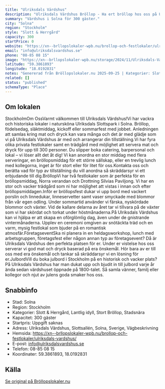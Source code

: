 ```yaml
---
title: "Ulriksdals Värdshus"
description: "Ulriksdals Värdshus Bröllop - Ha ert bröllop hos oss på Ulriksdals Värdshus. Se vår fina Bröllopslokal. Skicka gärna en förfrågan så hjälper vi Er!"
summary: "Värdshus i Solna för 300 gäster."
city: "Solna"
region: "Stockholm"
style: "Slott & Herrgård"
capacity: 300
startPrice: 0
website: "https://xn--brllopslokaler-wpb.nu/brollop-och-festlokaler/ulriksdals-vardshus/"
email: "info@ulriksdalsvardshus.se"
phone: "08-85 08 15"
image: "https://xn--brllopslokaler-wpb.nu/storage/2024/11/Ulriksdals-Vardshus-brollopslokal-solna-brollop-stockholm-visn.webp"
latitude: "59.3861893"
longitude: "18.0192831"
notes: "Genererad från Bröllopslokaler.nu 2025-09-25 | Kategorier: Slott & Herrgård, Lantlig idyll, Stort Bröllop, Stadsnära"
related: []
status: "published"
schemaType: "Place"
---
```


## Om lokalen

StockholmOm OssVarmt välkommen till Ulriksdals Värdshus!Vi har vackra och historiska lokaler i natursköna Ulriksdals Slottspark i Solna. Bröllop, födelsedag, släktmiddag, kickoff eller sommarfest med jobbet. Anledningen att samlas kring mat och dryck kan vara många och det är med glädje som vi på Ulriksdals Värdshus är med och arrangerar din tillställning.Vi har fyra olika privata festlokaler samt en trädgård med möjlighet att servera mat och dryck för upp till 300 personer. Du slipper boka catering, barpersonal och lokal – vi löser allt det åt dig! Vi kan anordna en stor middag med flera serveringar, en bröllopsmiddag för ett större sällskap, eller en trevlig lunch med kollegorna, inget är för stort eller för litet för oss.Kontakta oss och berätta vad för typ av tillställning du vill anordna så skräddarsyr vi ett erbjudande till dig.BröllopVi har två festlokaler som är perfekta för en bröllopsmiddag, Norra verandan och Drottning Silvias Paviljong. Vi har en stor och vacker trädgård som ni har möjlighet att vistas i innan och efter bröllopsmiddagen.Inför er bröllopsfest dukar vi upp bord med vackert porslin och linnedukar, linneservetter samt vaser smyckade med blommor från vår egen odling. Under sommartid använder vi färska, nyskördade blommor och växter. Vid de kallare delarna av året tar vi tillvara på de växter som vi har skördat och torkat under höstmånaderna.På Ulriksdals Värdshus kan vi hjälpa er att skapa en oförglömlig dag, även under de gnistrande vintermånaderna. Upplev en ceremoni omgiven av snötäckta träd och en varm, mysig festlokal som bjuder på en romantisk atmosfär.FöretagseventSka ni planera in en heldagsworkshop, lunch med arbetsgruppen, företagsfest eller någon annan typ av företagsevent? Då är Ulriksdals Värdshus den perfekta platsen för er. Under er vistelse hos oss serverar vi god mat och dryck baserad på era önskemål. Hör bara av er till oss med era önskemål och tankar så skräddarsyr vi en lösning för er.JulbordVill du boka julbord i Stockholm på en historisk och vacker plats? På Ulriksdals Värdshus har man dukat upp och bjudit in till julbord varje år ända sedan värdshuset öppnade på 1800-talet. Så samla vänner, familj eller kollegor och njut av julens goda smaker hos oss.

## Snabbinfo

- Stad: Solna
- Region: Stockholm
- Kategorier: Slott & Herrgård, Lantlig idyll, Stort Bröllop, Stadsnära
- Kapacitet: 300 gäster
- Startpris: Uppgift saknas
- Adress: Ulriksdals Värdshus, Slottsallén, Solna, Sverige, Vägbeskrivning
- Hemsida: https://xn--brllopslokaler-wpb.nu/brollop-och-festlokaler/ulriksdals-vardshus/
- E-post: info@ulriksdalsvardshus.se
- Telefon: 08-85 08 15
- Koordinater: 59.3861893, 18.0192831

## Källa

[Se original på Bröllopslokaler.nu](https://xn--brllopslokaler-wpb.nu/brollop-och-festlokaler/ulriksdals-vardshus/)
